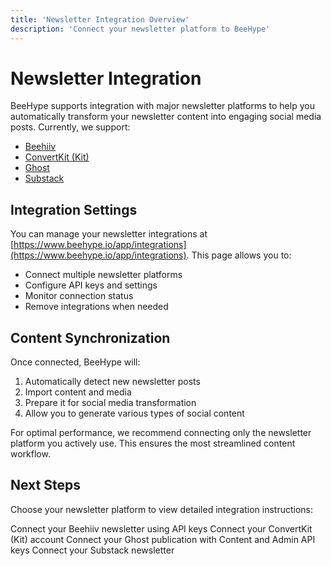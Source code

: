 ```yaml
---
title: 'Newsletter Integration Overview'
description: 'Connect your newsletter platform to BeeHype'
---
```


# Newsletter Integration

BeeHype supports integration with major newsletter platforms to help you automatically transform your newsletter content into engaging social media posts. Currently, we support:

- [Beehiiv](/newsletter-integration/beehiiv)
- [ConvertKit (Kit)](/newsletter-integration/kit)
- [Ghost](/newsletter-integration/ghost)
- [Substack](/newsletter-integration/substack)

## Integration Settings

You can manage your newsletter integrations at [https://www.beehype.io/app/integrations](https://www.beehype.io/app/integrations). This page allows you to:

- Connect multiple newsletter platforms
- Configure API keys and settings
- Monitor connection status
- Remove integrations when needed

## Content Synchronization

Once connected, BeeHype will:

1. Automatically detect new newsletter posts
2. Import content and media
3. Prepare it for social media transformation
4. Allow you to generate various types of social content

<Note>
For optimal performance, we recommend connecting only the newsletter platform you actively use. This ensures the most streamlined content workflow.
</Note>

## Next Steps

Choose your newsletter platform to view detailed integration instructions:

<CardGroup cols={2}>
  <Card
    title="Beehiiv"
    icon="newspaper"
    href="/newsletter-integration/beehiiv"
  >
    Connect your Beehiiv newsletter using API keys
  </Card>
  <Card
    title="ConvertKit"
    icon="envelope"
    href="/newsletter-integration/kit"
  >
    Connect your ConvertKit (Kit) account
  </Card>
  <Card
    title="Ghost"
    icon="ghost"
    href="/newsletter-integration/ghost"
  >
    Connect your Ghost publication with Content and Admin API keys
  </Card>
  <Card
    title="Substack"
    icon="book"
    href="/newsletter-integration/substack"
  >
    Connect your Substack newsletter
  </Card>
</CardGroup>
